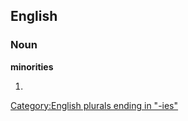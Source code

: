 ==English==

===Noun===
'''minorities'''

# {{plural of|[[minority]]}}

[[Category:English plurals ending in "-ies"]]